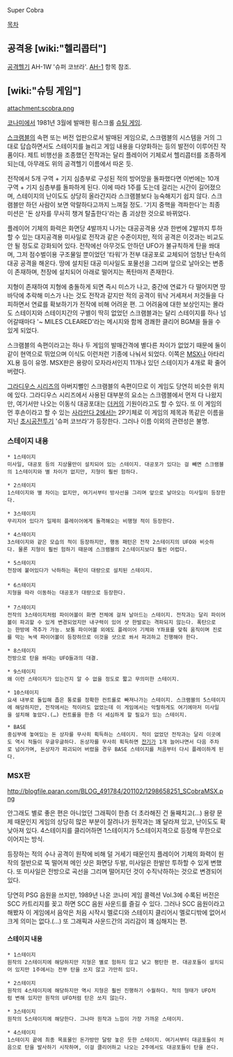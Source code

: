 Super Cobra

[[목차]]

== 공격용 [wiki:"헬리콥터"] ==
[[공격헬기]] AH-1W '슈퍼 코브라'. [[AH-1]] 항목 참조.

== [wiki:"슈팅 게임"] ==
attachment:scobra.png

[[코나미]]에서 1981년 3월에 발매한 횡스크롤 [[슈팅 게임]].

[[스크램블]]의 속편 또는 버전 업판으로서 발매된 게임으로, 스크램블의 시스템을 거의 그대로 답습하면서도 스테이지를 늘리고 게임 내용을 다양화하는 등의 발전이 이루어진 작품이다. 제트 비행선을 조종했던 전작과는 달리 플레이어 기체로서 헬리콥터를 조종하게 되는데, 아무래도 위의 공격헬기 이름에서 따온 듯.

전작에서 5개 구역 + 기지 심층부로 구성된 적의 방어망을 돌파했다면 이번에는 10개 구역 + 기지 심층부를 돌파하게 된다. 이에 따라 1주를 도는데 걸리는 시간이 길어졌으며, 스테이지의 난이도도 상당히 올라간지라 스크램블보다 능숙해지기 쉽지 않다. 스크램블만 하던 사람이 보면 악랄하다고까지 느껴질 정도. '기지 중핵을 격파한다'는 최종 미션은 '돈 상자를 무사히 챙겨 탈출한다'라는 좀 괴상한 것으로 바뀌었다.

플레이어 기체의 화력은 화면당 4발까지 나가는 대공공격용 샷과 한번에 2발까지 투하할 수 있는 대지공격용 미사일로 전작과 같은 수준이지만, 적의 공격은 이것과는 비교도 안 될 정도로 강화되어 있다. 전작에선 아무것도 안하던 UFO가 불규칙하게 탄을 쏴대며, 그저 점수벌이용 구조물일 뿐이었던 '타워'가 전부 대공포로 교체되어 엄청난 탄속의 대공 공격을 해온다. 땅에 설치된 대공 미사일도 포물선을 그리며 앞으로 날아오는 변종이 존재하며, 천장에 설치되어 아래로 떨어지는 폭탄마저 존재한다.

지형이 존재하여 지형에 충돌하게 되면 즉시 미스가 나고, 중간에 연료가 다 떨어지면 땅바닥에 추락해 미스가 나는 것도 전작과 같지만 적의 공격이 워낙 거세져서 저것들을 다 피하면서 연료를 확보하기가 전작에 비해 어려운 편. 그 어려움에 대한 보상인지는 몰라도 스테이지와 스테이지간의 구별이 딱히 없었던 스크램블과는 달리 스테이지를 하나 넘어갈때마다 '~ MILES CLEARED'라는 메시지와 함께 경쾌한 클리어 BGM을 들을 수 있게 되었다.

스크램블의 속편이라고는 하나 두 게임의 발매간격에 별다른 차이가 없었기 때문에 둘이 같이 현역으로 뛰었으며 이식도 이런저런 기종에 나눠서 되었다. 이쪽은 [[MSX]]나 아타리 XL용 등이 유명. MSX판은 용량이 모자라서인지 11개나 있던 스테이지가 4개로 확 줄어버렸다.

[[그라디우스 시리즈]]의 아버지뻘인 스크램블의 속편이므로 이 게임도 당연히 비슷한 위치에 있다. 그라디우스 시리즈에서 사용된 대부분의 요소는 스크램블에서 먼저 다 나왔지만, 여기서만 나오는 이동식 대공포대는 [[더커]]의 기원이라고도 할 수 있다. 또 이 게임의 먼 후손이라고 할 수 있는 [[사라만다 2]]에서는 2P기체로 이 게임의 제목과 똑같은 이름을 지닌 [[초시공전투기]] '슈퍼 코브라'가 등장한다. 그러나 이름 이외의 관련성은 불명.


=== 스테이지 내용 ===
 * 1스테이지
 미사일, 대공포 등의 지상물만이 설치되어 있는 스테이지. 대공포가 있다는 걸 빼면 스크램블의 1스테이지와 별 차이가 없지만, 지형이 훨씬 험하다.

 * 2스테이지
 1스테이지와 별 차이는 없지만, 여기서부터 방사선을 그리며 앞으로 날아오는 미사일이 등장한다.

 * 3스테이지
 무리지어 있다가 일제히 플레이어에게 돌격해오는 비행형 적이 등장한다. 

 * 4스테이지
 3스테이지와 같은 모습의 적이 등장하지만, 행동 패턴은 전작 2스테이지의 UFO와 비슷하다. 물론 지형이 훨씬 험하기 때문에 스크램블의 2스테이지보다 훨씬 어렵다.

 * 5스테이지
 천장에 붙어있다가 낙하하는 폭탄이 대량으로 설치된 스테이지.
 
 * 6스테이지
 지형을 따라 이동하는 대공포가 대량으로 등장한다.
 
 * 7스테이지
 전작의 3스테이지처럼 파이어볼이 화면 전체에 걸쳐 날아드는 스테이지. 전작과는 달리 파이어볼이 파괴할 수 있게 변경되었지만 내구력이 있어 샷 한발로는 격파되지 않는다. 폭탄으로는 한방에 격추가 가능. 보통 파이어볼 외에도 플레이어 기체와 Y좌표를 맞춰 움직이며 진로를 막는 녹색 파이어볼이 등장하므로 이것을 샷으로 쏴서 파괴하고 진행해야 한다.

 * 8스테이지
 전방으로 탄을 쏴대는 UFO들과의 대결.

 * 9스테이지
 왜 이런 스테이지가 있는건지 알 수 없을 정도로 짧고 무의미한 스테이지.

 * 10스테이지
 요새 내부로 돌입해 좁은 통로를 정확한 컨트롤로 빠져나가는 스테이지. 스크램블의 5스테이지에 해당하지만, 전작에서는 적이라도 없었는데 이 게임에서는 악랄하게도 여기에마저 미사일을 설치해 놓았다.(…) 컨트롤을 한층 더 세심하게 할 필요가 있는 스테이지.

 * BASE
 중심부에 놓여있는 돈 상자를 무사히 획득하는 스테이지. 적이 없었던 전작과는 달리 이곳에도 역시 적들이 우글우글하다. 돈상자를 무사히 획득하면 [[잔기]]가 1개 늘어나면서 다음 주차로 넘어가며, 돈상자가 파괴되어 버렸을 경우 BASE 스테이지를 처음부터 다시 플레이하게 된다.

=== MSX판 ===
http://blogfile.paran.com/BLOG_491784/201102/1298658251_SCobraMSX.png

안그래도 별로 좋은 편은 아니었던 그래픽이 한층 더 초라해진 건 둘째치고(…) 용량 문제 때문인지 게임의 상당히 많은 부분이 잘려나가 원작과는 꽤 달라져 있고, 난이도도 확 낮아져 있다. 4스테이지를 클리어하면 1스테이지가 5스테이지격으로 등장해 무한으로 이어지는 방식.

등장하는 적의 수나 공격이 원작에 비해 덜 거세기 때문인지 플레이어 기체의 화력이 원작의 절반으로 뚝 떨어져 메인 샷은 화면당 두발, 미사일은 한발만 투하할 수 있게 변했다. 또 미사일은 전방으로 곡선을 그리며 떨어지던 것이 수직낙하하는 것으로 변경되어 있다.

당연히 PSG 음원을 쓰지만, 1989년 나온 코나미 게임 콜렉션 Vol.3에 수록된 버전은 SCC 카트리지를 꽂고 하면 SCC 음원 사운드를 즐길 수 있다. 그러나 SCC 음원이라고 해봤자 이 게임에서 음악은 처음 시작시 멜로디와 스테이지 클리어시 멜로디밖에 없어서 크게 의미는 없다.(…) 또 그래픽과 사운드간의 괴리감이 꽤 심해지는 편.

==== 스테이지 내용 ====
 * 1스테이지
 원작의 2스테이지에 해당하지만 지형은 별로 험하지 않고 낮고 평탄한 편. 대공포들이 설치되어 있지만 1주에서는 전부 탄을 쏘지 않고 가만히 있다.

 * 2스테이지
 원작의 4스테이지에 해당하지만 역시 지형은 훨씬 진행하기 수월하다. 적의 형태가 UFO처럼 변해 있지만 원작의 UFO처럼 탄은 쏘지 않는다.

 * 3스테이지
 원작의 5스테이지에 해당한다. 그나마 원작과 느낌이 가장 가까운 스테이지.

 * 4스테이지
 1스테이지 끝에 최종 목표물인 돈가방만 달랑 놓은 듯한 스테이지. 여기서부터 대공포들이 처음으로 탄을 발사하기 시작하며, 이걸 클리어하고 나오는 2주에서도 대공포들이 탄을 쏜다.
